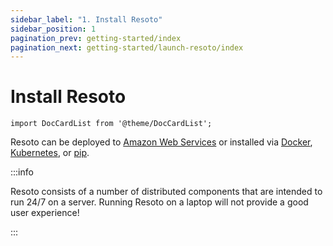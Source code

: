 ```yaml
---
sidebar_label: "1. Install Resoto"
sidebar_position: 1
pagination_prev: getting-started/index
pagination_next: getting-started/launch-resoto/index
---
```


# Install Resoto

```mdx-code-block
import DocCardList from '@theme/DocCardList';
```

Resoto can be deployed to [Amazon Web Services](./aws/index.mdx) or installed via [Docker](./docker.mdx), [Kubernetes](./kubernetes.mdx), or [pip](./pip.mdx).

:::info

Resoto consists of a number of distributed components that are intended to run 24/7 on a server. Running Resoto on a laptop will not provide a good user experience!

:::

<DocCardList />
